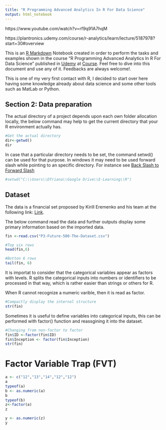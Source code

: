 ```yaml
---
title: "R Programming Advanced Analytics In R For Data Science"
output: html_notebook
---
```


https://www.youtube.com/watch?v=rf9q91A7hqM

https://plantronics.udemy.com/course/r-analytics/learn/lecture/5187978?start=30#overview

This is an [R Markdown](http://rmarkdown.rstudio.com) Notebook created in order to perform the tasks and examples shown in the course "R Programming Advanced Analytics In R For Data Science" published in [Udemy](https://www.udemy.com/) at [Course](https://www.udemy.com/course/r-analytics/). Feel free to dive into this document and use any of it. Feedbacks are always welcome!. 

This is one of my very first contact with R, I decided to start over here having some knowledge already about data science and some other tools such as MatLab or Python.

## Section 2: Data preparation
The actual directory of a project depends upon each own folder allocation locally, the below command may help to get the current directory that your R environment actually has.  
```r
#Get the actual directory
dir<-getwd()
dir
```

In case that a particular directory needs to be set, the command setwd() can be used for that purpose. In windows it may need to be used forward slash while pointing to an specific directory. For instance see [Back Slash to Forward Slash](https://stackoverflow.com/questions/17605563/efficiently-convert-backslash-to-forward-slash-in-r)

```r
#setwd("C:\\Users\\DTriana\\Google Drive\\E-Learning\\R")
```

## Dataset

The data is a financial set proposed by Kirill Eremenko and his team at the following link: [Link](https://www.superdatascience.com/pages/rcourse-advanced).

The below command read the data and further outputs display some primary information based on the imported data.

```r
fin <-read.csv("P3-Future-500-The-Dataset.csv")
```

```r
#Top six rows
head(fin,6)
```
```r
#Botton 6 rows
tail(fin, 6)
```

It is importat to consider that the categorical variables appear as factors with levels. R splits the categorical inputs into numbers or identifiers to be processed in that way, which is rather easier than strings or others for R. 

When R cannot recognize a numeric varible, then it is read as factor. 

```r
#Compactly display the internal structure
str(fin)
```

Sometimes it is useful to define variables into categorical inputs, this can be performed with factor() function and reassgining it into the dataset.

```r
#Changing from non-factor to factor
fin$ID <-factor(fin$ID)
fin$Inception <- factor(fin$Inception)
str(fin)
```


# Factor Variable Trap (FVT)
 
```r
a <- c("12","13","14","12","12")
a
typeof(a)
b <- as.numeric(a)
b
typeof(b)
z<-factor(a)
z

y <- as.numeric(z)
y
```




